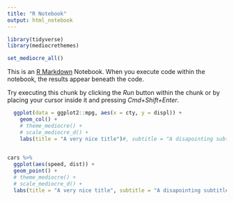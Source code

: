 ```yaml
---
title: "R Notebook"
output: html_notebook
---
```


```r
library(tidyverse)
library(mediocrethemes)

set_mediocre_all()
```


This is an [R Markdown](http://rmarkdown.rstudio.com) Notebook. When you execute code within the notebook, the results appear beneath the code. 

Try executing this chunk by clicking the *Run* button within the chunk or by placing your cursor inside it and pressing *Cmd+Shift+Enter*. 

```r
  ggplot(data = ggplot2::mpg, aes(x = cty, y = displ)) +
    geom_col() +
    # theme_mediocre() +
    # scale_mediocre_d() +
    labs(title = "A very nice title")#, subtitle = "A disapointing subtitle")
  
```

```r
cars %>% 
  ggplot(aes(speed, dist)) +
  geom_point() +
  # theme_mediocre() +
  # scale_mediocre_d() +
  labs(title = "A very nice title", subtitle = "A disapointing subtitle", x = "This is a quite long name for an x axis", y = "This is a quite long name for a y axis")
```


